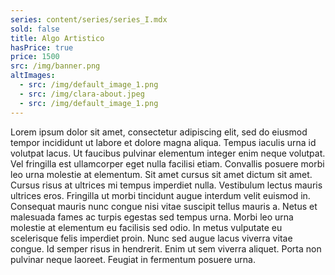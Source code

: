 ```yaml
---
series: content/series/series_I.mdx
sold: false
title: Algo Artistico
hasPrice: true
price: 1500
src: /img/banner.png
altImages:
  - src: /img/default_image_1.png
  - src: /img/clara-about.jpeg
  - src: /img/default_image_1.png
---
```


Lorem ipsum dolor sit amet, consectetur adipiscing elit, sed do eiusmod tempor incididunt ut labore et dolore magna aliqua. Tempus iaculis urna id volutpat lacus. Ut faucibus pulvinar elementum integer enim neque volutpat. Vel fringilla est ullamcorper eget nulla facilisi etiam. Convallis posuere morbi leo urna molestie at elementum. Sit amet cursus sit amet dictum sit amet. Cursus risus at ultrices mi tempus imperdiet nulla. Vestibulum lectus mauris ultrices eros. Fringilla ut morbi tincidunt augue interdum velit euismod in. Consequat mauris nunc congue nisi vitae suscipit tellus mauris a. Netus et malesuada fames ac turpis egestas sed tempus urna. Morbi leo urna molestie at elementum eu facilisis sed odio. In metus vulputate eu scelerisque felis imperdiet proin. Nunc sed augue lacus viverra vitae congue. Id semper risus in hendrerit. Enim ut sem viverra aliquet. Porta non pulvinar neque laoreet. Feugiat in fermentum posuere urna.
